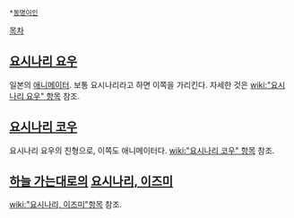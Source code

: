  *[[동명이인]]

[[목차]]
== [[요시나리 요우]] ==
일본의 [[애니메이터]]. 보통 요시나리라고 하면 이쪽을 가리킨다. 자세한 것은 [[wiki:"요시나리 요우" 항목]] 참조.

== [[요시나리 코우]] ==
요시나리 요우의 친형으로, 이쪽도 애니메이터다. [[wiki:"요시나리 코우" 항목]] 참조.

== [[하늘 가는대로]]의 [[요시나리, 이즈미]] ==
[[wiki:"요시나리, 이즈미"항목]] 참조.
